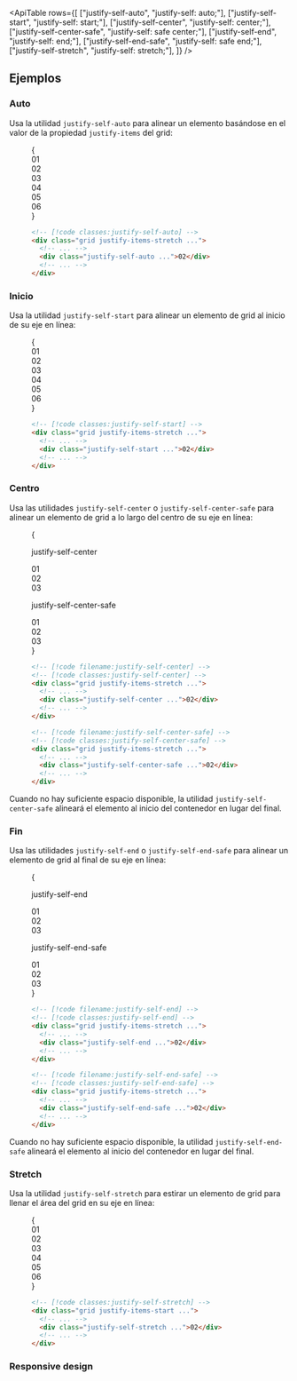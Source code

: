 

<ApiTable
  rows={[
    ["justify-self-auto", "justify-self: auto;"],
    ["justify-self-start", "justify-self: start;"],
    ["justify-self-center", "justify-self: center;"],
    ["justify-self-center-safe", "justify-self: safe center;"],
    ["justify-self-end", "justify-self: end;"],
    ["justify-self-end-safe", "justify-self: safe end;"],
    ["justify-self-stretch", "justify-self: stretch;"],
  ]}
/>

## Ejemplos

### Auto

Usa la utilidad `justify-self-auto` para alinear un elemento basándose en el valor de la propiedad `justify-items` del grid:

<Figure>

<Example>
  {
    <div className="grid grid-cols-1">
      <Stripes border className="col-start-1 row-start-1 rounded-lg" />
      <div className="col-start-1 row-start-1 grid auto-rows-fr grid-cols-3 justify-items-stretch gap-4 text-center font-mono text-sm leading-6 font-bold text-white">
        <div className="rounded-lg bg-purple-300 p-4 dark:bg-purple-800 dark:text-purple-400">01</div>
        <div className="justify-self-auto rounded-lg bg-purple-500 p-4">02</div>
        <div className="rounded-lg bg-purple-300 p-4 dark:bg-purple-800 dark:text-purple-400">03</div>
        <div className="rounded-lg bg-purple-300 p-4 dark:bg-purple-800 dark:text-purple-400">04</div>
        <div className="rounded-lg bg-purple-300 p-4 dark:bg-purple-800 dark:text-purple-400">05</div>
        <div className="rounded-lg bg-purple-300 p-4 dark:bg-purple-800 dark:text-purple-400">06</div>
      </div>
    </div>
  }
</Example>

```html
<!-- [!code classes:justify-self-auto] -->
<div class="grid justify-items-stretch ...">
  <!-- ... -->
  <div class="justify-self-auto ...">02</div>
  <!-- ... -->
</div>
```

</Figure>

### Inicio

Usa la utilidad `justify-self-start` para alinear un elemento de grid al inicio de su eje en línea:

<Figure>

<Example>
  {
    <div className="grid auto-rows-fr grid-cols-3 justify-items-stretch gap-4 text-center font-mono text-sm leading-6 font-bold text-white">
      <div className="rounded-lg bg-pink-300 p-4 dark:bg-pink-800 dark:text-pink-400">01</div>
      <div className="grid grid-cols-1">
        <Stripes border className="col-start-1 row-start-1 rounded-lg" />
        <div className="col-start-1 row-start-1 size-14 justify-self-start rounded-lg bg-pink-500 p-4">02</div>
      </div>
      <div className="rounded-lg bg-pink-300 p-4 dark:bg-pink-800 dark:text-pink-400">03</div>
      <div className="rounded-lg bg-pink-300 p-4 dark:bg-pink-800 dark:text-pink-400">04</div>
      <div className="rounded-lg bg-pink-300 p-4 dark:bg-pink-800 dark:text-pink-400">05</div>
      <div className="rounded-lg bg-pink-300 p-4 dark:bg-pink-800 dark:text-pink-400">06</div>
    </div>
  }
</Example>

```html
<!-- [!code classes:justify-self-start] -->
<div class="grid justify-items-stretch ...">
  <!-- ... -->
  <div class="justify-self-start ...">02</div>
  <!-- ... -->
</div>
```

</Figure>

### Centro

Usa las utilidades `justify-self-center` o `justify-self-center-safe` para alinear un elemento de grid a lo largo del centro de su eje en línea:

<Figure hint="Redimensiona el contenedor para ver el comportamiento de la alineación">

<Example resizable>
  {
    <div className="grid grid-cols-1 gap-8">
      <div>
        <p className="text-center font-mono text-xs font-medium text-gray-500 dark:text-gray-400">justify-self-center</p>
        <div className="mt-4 grid auto-rows-fr grid-cols-3 justify-items-stretch gap-10 text-center font-mono text-sm leading-6 font-bold text-white">
          <div className="rounded-lg bg-indigo-300 p-4 dark:bg-indigo-800 dark:text-indigo-500">01</div>
          <div className="grid grid-cols-1">
            <Stripes border className="col-start-1 row-start-1 rounded-lg" />
            <div className="col-start-1 row-start-1 size-14 justify-self-center rounded-lg bg-indigo-500 p-4">02</div>
          </div>
          <div className="rounded-lg bg-indigo-300 p-4 dark:bg-indigo-800 dark:text-indigo-500">03</div>
        </div>
      </div>
      <div>
        <p className="text-center font-mono text-xs font-medium text-gray-500 dark:text-gray-400">
          justify-self-center-safe
        </p>
        <div className="mt-4 grid auto-rows-fr grid-cols-3 justify-items-stretch gap-10 text-center font-mono text-sm leading-6 font-bold text-white">
          <div className="rounded-lg bg-sky-300 p-4 dark:bg-sky-800 dark:text-sky-500">01</div>
          <div className="grid grid-cols-1">
            <Stripes border className="col-start-1 row-start-1 rounded-lg" />
            <div className="col-start-1 row-start-1 size-14 justify-self-center-safe rounded-lg bg-sky-500 p-4">02</div>
          </div>
          <div className="rounded-lg bg-sky-300 p-4 dark:bg-sky-800 dark:text-sky-500">03</div>
        </div>
      </div>
    </div>
  }
</Example>

<CodeExampleStack>

```html
<!-- [!code filename:justify-self-center] -->
<!-- [!code classes:justify-self-center] -->
<div class="grid justify-items-stretch ...">
  <!-- ... -->
  <div class="justify-self-center ...">02</div>
  <!-- ... -->
</div>
```

```html
<!-- [!code filename:justify-self-center-safe] -->
<!-- [!code classes:justify-self-center-safe] -->
<div class="grid justify-items-stretch ...">
  <!-- ... -->
  <div class="justify-self-center-safe ...">02</div>
  <!-- ... -->
</div>
```

</CodeExampleStack>

</Figure>

Cuando no hay suficiente espacio disponible, la utilidad `justify-self-center-safe` alineará el elemento al inicio del contenedor en lugar del final.

### Fin

Usa las utilidades `justify-self-end` o `justify-self-end-safe` para alinear un elemento de grid al final de su eje en línea:

<Figure hint="Redimensiona el contenedor para ver el comportamiento de la alineación">

<Example resizable>
  {
    <div className="grid grid-cols-1 gap-8">
      <div>
        <p className="text-center font-mono text-xs font-medium text-gray-500 dark:text-gray-400">justify-self-end</p>
        <div className="mt-4 grid auto-rows-fr grid-cols-3 justify-items-stretch gap-10 text-center font-mono text-sm leading-6 font-bold text-white">
          <div className="rounded-lg bg-blue-300 p-4 dark:bg-blue-800 dark:text-blue-500">01</div>
          <div className="grid grid-cols-1">
            <Stripes border className="col-start-1 row-start-1 rounded-lg" />
            <div className="col-start-1 row-start-1 size-14 justify-self-end rounded-lg bg-blue-500 p-4">02</div>
          </div>
          <div className="rounded-lg bg-blue-300 p-4 dark:bg-blue-800 dark:text-blue-500">03</div>
        </div>
      </div>
      <div>
        <p className="text-center font-mono text-xs font-medium text-gray-500 dark:text-gray-400">
          justify-self-end-safe
        </p>
        <div className="mt-4 grid auto-rows-fr grid-cols-3 justify-items-stretch gap-10 text-center font-mono text-sm leading-6 font-bold text-white">
          <div className="rounded-lg bg-purple-300 p-4 dark:bg-purple-800 dark:text-purple-500">01</div>
          <div className="grid grid-cols-1">
            <Stripes border className="col-start-1 row-start-1 rounded-lg" />
            <div className="col-start-1 row-start-1 size-14 justify-self-end-safe rounded-lg bg-purple-500 p-4">02</div>
          </div>
          <div className="rounded-lg bg-purple-300 p-4 dark:bg-purple-800 dark:text-purple-500">03</div>
        </div>
      </div>
    </div>
  }
</Example>

<CodeExampleStack>

```html
<!-- [!code filename:justify-self-end] -->
<!-- [!code classes:justify-self-end] -->
<div class="grid justify-items-stretch ...">
  <!-- ... -->
  <div class="justify-self-end ...">02</div>
  <!-- ... -->
</div>
```

```html
<!-- [!code filename:justify-self-end-safe] -->
<!-- [!code classes:justify-self-end-safe] -->
<div class="grid justify-items-stretch ...">
  <!-- ... -->
  <div class="justify-self-end-safe ...">02</div>
  <!-- ... -->
</div>
```

</CodeExampleStack>

</Figure>

Cuando no hay suficiente espacio disponible, la utilidad `justify-self-end-safe` alineará el elemento al inicio del contenedor en lugar del final.

### Stretch

Usa la utilidad `justify-self-stretch` para estirar un elemento de grid para llenar el área del grid en su eje en línea:

<Figure>

<Example>
  {
    <div className="grid auto-rows-fr grid-cols-3 justify-items-stretch gap-4 text-center font-mono text-sm leading-6 font-bold text-white">
      <div className="grid grid-cols-1">
        <Stripes border className="col-start-1 row-start-1 rounded-lg" />
        <div className="col-start-1 row-start-1 size-14 rounded-lg bg-fuchsia-300 p-4 dark:bg-fuchsia-800 dark:text-fuchsia-400">
          01
        </div>
      </div>
      <div className="bg-stripes-fuchsia grid w-full justify-self-stretch rounded-lg">
        <div className="justify-self-stretch rounded-lg bg-fuchsia-500 p-4">02</div>
      </div>
      <div className="grid grid-cols-1">
        <Stripes border className="col-start-1 row-start-1 rounded-lg" />
        <div className="col-start-1 row-start-1 size-14 rounded-lg bg-fuchsia-300 p-4 dark:bg-fuchsia-800 dark:text-fuchsia-400">
          03
        </div>
      </div>
      <div className="grid grid-cols-1">
        <Stripes border className="col-start-1 row-start-1 rounded-lg" />
        <div className="col-start-1 row-start-1 size-14 rounded-lg bg-fuchsia-300 p-4 dark:bg-fuchsia-800 dark:text-fuchsia-400">
          04
        </div>
      </div>
      <div className="grid grid-cols-1">
        <Stripes border className="col-start-1 row-start-1 rounded-lg" />
        <div className="col-start-1 row-start-1 size-14 rounded-lg bg-fuchsia-300 p-4 dark:bg-fuchsia-800 dark:text-fuchsia-400">
          05
        </div>
      </div>
      <div className="grid grid-cols-1">
        <Stripes border className="col-start-1 row-start-1 rounded-lg" />
        <div className="col-start-1 row-start-1 size-14 rounded-lg bg-fuchsia-300 p-4 dark:bg-fuchsia-800 dark:text-fuchsia-400">
          06
        </div>
      </div>
    </div>
  }
</Example>

```html
<!-- [!code classes:justify-self-stretch] -->
<div class="grid justify-items-start ...">
  <!-- ... -->
  <div class="justify-self-stretch ...">02</div>
  <!-- ... -->
</div>
```

</Figure>

### Responsive design

<ResponsiveDesign property="justify-self" defaultClass="justify-self-start" featuredClass="justify-self-end" />
